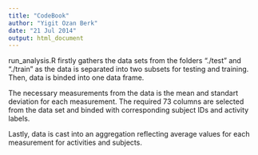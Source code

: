 ```yaml
---
title: "CodeBook"
author: "Yigit Ozan Berk"
date: "21 Jul 2014"
output: html_document
---
```


run_analysis.R firstly gathers the data sets from the folders "./test" and "./train" as the data is 
separated into two subsets for testing and training. Then, data is binded into one data frame.

The necessary measurements from the data is the mean and standart deviation for each measurement. The
required 73 columns are selected from the data set and binded with corresponding subject IDs and 
activity labels.

Lastly, data is cast into an aggregation reflecting average values for each measurement for activities
and subjects.


